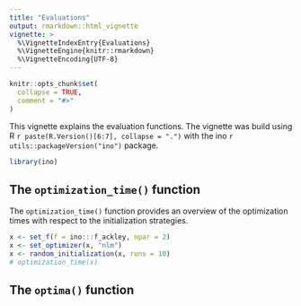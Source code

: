 ```yaml
---
title: "Evaluations"
output: rmarkdown::html_vignette
vignette: >
  %\VignetteIndexEntry{Evaluations}
  %\VignetteEngine{knitr::rmarkdown}
  %\VignetteEncoding{UTF-8}
---
```


```r
knitr::opts_chunk$set(
  collapse = TRUE,
  comment = "#>"
)
```

This vignette explains the evaluation functions. The vignette was build using R `r paste(R.Version()[6:7], collapse = ".")` with the ino `r utils::packageVersion("ino")` package.

```r
library(ino)
```

## The `optimization_time()` function

The `optimization_time()` function provides an overview of the optimization times with respect to the initialization strategies.

```r
x <- set_f(f = ino:::f_ackley, npar = 2)
x <- set_optimizer(x, "nlm")
x <- random_initialization(x, runs = 10)
# optimization_time(x)
```

## The `optima()` function
